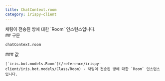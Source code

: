 ```yaml
---
title: ChatContext.room
category: irispy-client
---
```


<Section>
  채팅이 전송된 방에 대한 `Room` 인스턴스입니다.
</Section>
<Section>
  ## 구문

  ~~~py
  chatContext.room
  ~~~

  <Section>
    ### 값

    [`iris.bot.models.Room`](/reference/irispy-client/iris.bot.models/Class/Room) - 채팅이 전송된 방에 대한 `Room` 인스턴스입니다.
  </Section>
</Section>